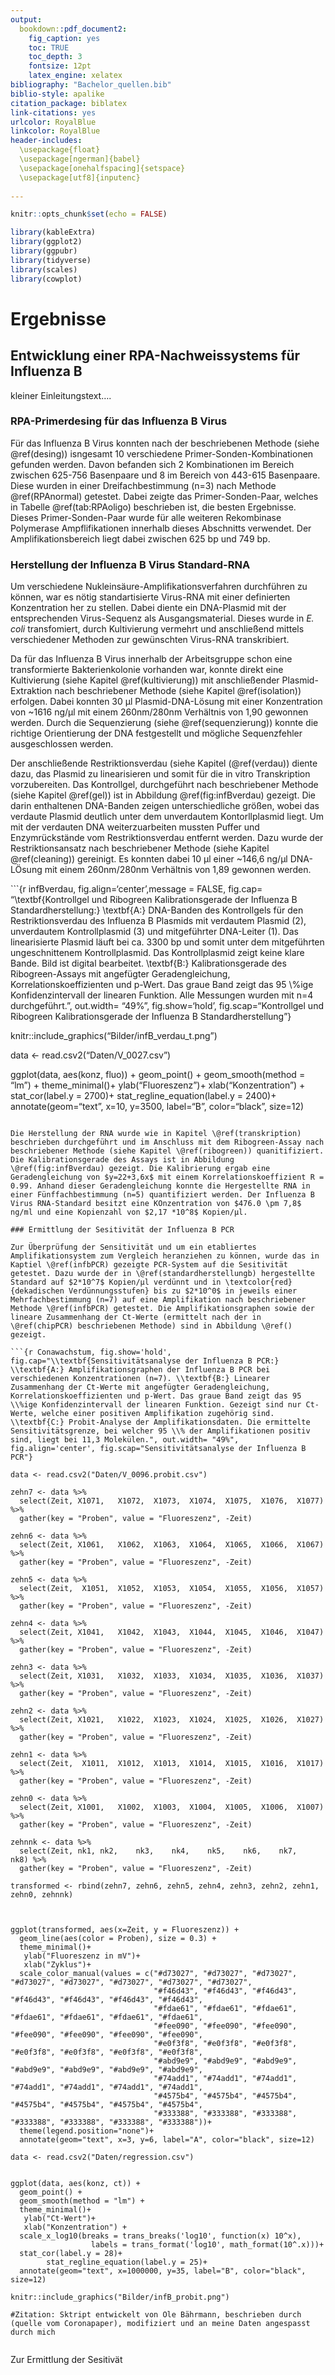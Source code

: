 ---
output:
  bookdown::pdf_document2:
    fig_caption: yes
    toc: TRUE
    toc_depth: 3
    fontsize: 12pt
    latex_engine: xelatex
bibliography: "Bachelor_quellen.bib"
biblio-style: apalike
citation_package: biblatex
link-citations: yes
urlcolor: RoyalBlue
linkcolor: RoyalBlue
header-includes:
  \usepackage{float}
  \usepackage[ngerman]{babel}
  \usepackage[onehalfspacing]{setspace}
  \usepackage[utf8]{inputenc}
  
---

```{r setup2, include=FALSE}
knitr::opts_chunk$set(echo = FALSE)

library(kableExtra)
library(ggplot2)
library(ggpubr)
library(tidyverse)
library(scales)
library(cowplot)

```

# Ergebnisse

## Entwicklung einer RPA-Nachweissystems für Influenza B

kleiner Einleitungstext....

### RPA-Primerdesing für das Influenza B Virus

Für das Influenza B Virus konnten nach der beschriebenen Methode (siehe \@ref(desing)) isngesamt 10 verschiedene Primer-Sonden-Kombinationen gefunden werden. Davon befanden sich 2 Kombinationen im Bereich zwischen 625-756 Basenpaare und 8 im Bereich von 443-615 Basenpaare. Diese wurden in einer Dreifachbestimmung (n=3) nach Methode \@ref(RPAnormal) getestet. Dabei zeigte das Primer-Sonden-Paar, welches in Tabelle \@ref(tab:RPAoligo) beschrieben ist, die besten Ergebnisse. Dieses Primer-Sonden-Paar wurde für alle weiteren Rekombinase Polymerase Ampflifikationen innerhalb dieses Abschnitts verwendet. Der Amplifikationsbereich liegt dabei zwischen 625 bp und 749 bp.

### Herstellung der Influenza B Virus Standard-RNA{#standardherstellungb}

Um verschiedene Nukleinsäure-Amplifikationsverfahren durchführen zu können, war es nötig standartisierte Virus-RNA mit einer definierten Konzentration her zu stellen. Dabei diente ein DNA-Plasmid mit der entsprechenden Virus-Sequenz als Ausgangsmaterial. Dieses wurde in _E. coli_ transfomiert, durch Kultivierung vermehrt und anschließend mittels verschiedener Methoden zur gewünschten Virus-RNA transkribiert. 

Da für das Influenza B Virus innerhalb der Arbeitsgruppe schon eine transformierte Bakterienkolonie vorhanden war, konnte direkt eine Kultivierung (siehe Kapitel \@ref(kultivierung)) mit anschließender Plasmid-Extraktion nach beschriebener Methode (siehe Kapitel \@ref(isolation)) erfolgen. Dabei konnten 30 µl Plasmid-DNA-Lösung mit einer Konzentration von ~1616 ng/µl mit einem 260nm/280nm Verhältnis von 1,90 gewonnen werden. Durch die Sequenzierung (siehe \@ref(sequenzierung)) konnte die richtige Orientierung der DNA festgestellt und mögliche Sequenzfehler ausgeschlossen werden.

Der anschließende Restriktionsverdau (siehe Kapitel (\@ref(verdau)) diente dazu, das Plasmid zu linearisieren und somit für die in vitro Transkription vorzubereiten. Das Kontrollgel, durchgeführt nach beschriebener Methode (siehe Kapitel \@ref(gel)) ist in Abbildung \@ref(fig:infBverdau) gezeigt. Die darin enthaltenen DNA-Banden zeigen unterschiedliche größen, wobei das verdaute Plasmid deutlich unter dem unverdautem Kontorllplasmid liegt. Um mit der verdauten DNA weiterzuarbeiten mussten Puffer und Enzymrückstände vom Restriktionsverdau entfernt werden. Dazu wurde der Restriktionsansatz nach beschriebener Methode (siehe Kapitel \@ref(cleaning)) gereinigt. Es konnten dabei 10 µl einer ~146,6 ng/µl DNA-LÖsung mit einem 260nm/280nm Verhältnis von 1,89 gewonnen werden. 


```{r infBverdau, fig.align='center',message = FALSE, fig.cap= "\\textbf{Kontrollgel und Ribogreen Kalibrationsgerade der Influenza B Standardherstellung:} \\textbf{A:} DNA-Banden des Kontrollgels für den Restriktionsverdau des Influenza B Plasmids mit verdautem Plasmid (2), unverdautem Kontrollplasmid (3) und mitgeführter DNA-Leiter (1). Das linearisierte Plasmid läuft bei ca. 3300 bp und somit unter dem mitgeführten ungeschnittenem Kontrollplasmid. Das Kontrollplasmid zeigt keine klare Bande. Bild ist digital bearbeitet. \\textbf{B:} Kalibrationsgerade des Ribogreen-Assays mit angefügter Geradengleichung, Korrelationskoeffizienten und p-Wert. Das graue Band zeigt das 95 \\%ige Konfidenzintervall der linearen Funktion. Alle Messungen wurden mit n=4 durchgeführt. ", out.width= "49%", fig.show='hold', fig.scap="Kontrollgel und Ribogreen Kalibrationsgerade der Influenza B Standardherstellung"}

knitr::include_graphics("Bilder/infB_verdau_t.png")


data <- read.csv2("Daten/V_0027.csv")

ggplot(data, aes(konz, fluo)) +
  geom_point() +
  geom_smooth(method = "lm") +
  theme_minimal()+
   ylab("Fluoreszenz")+
   xlab("Konzentration") +
  stat_cor(label.y = 2700)+ 
        stat_regline_equation(label.y = 2400)+ 
  annotate(geom="text", x=10, y=3500, label="B", color="black", size=12)


```

Die Herstellung der RNA wurde wie in Kapitel \@ref(transkription) beschrieben durchgeführt und im Anschluss mit dem Ribogreen-Assay nach beschriebener Methode (siehe Kapitel \@ref(ribogreen)) quanitifiziert. Die Kalibrationsgerade des Assays ist in Abbildung \@ref(fig:infBverdau) gezeigt. Die Kalibrierung ergab eine Geradengleichung von $y=22+3,6x$ mit einem Korrelationskoeffizient R = 0.99. Anhand dieser Geradengleichung konnte die Hergestellte RNA in einer Fünffachbestimmung (n=5) quantifiziert werden. Der Influenza B Virus RNA-Standard besitzt eine KOnzentration von $476.0 \pm 7,8$ ng/ml und eine Kopienzahl von $2,17 *10^8$ Kopien/µl.

### Ermittlung der Sesitivität der Influenza B PCR

Zur Überprüfung der Sensitivität und um ein etabliertes Amplifikationsystem zum Vergleich heranziehen zu können, wurde das in Kaptiel \@ref(infbPCR) gezeigte PCR-System auf die Sesitivität getestet. Dazu wurde der in \@ref(standardherstellungb) hergestellte Standard auf $2*10^7$ Kopien/µl verdünnt und in \textcolor{red}{dekadischen Verdünnungsstufen} bis zu $2*10^0$ in jeweils einer Mehrfachbestimmung (n=7) auf eine Amplifikation nach beschriebener Methode \@ref(infbPCR) getestet. Die Amplifikationsgraphen sowie der lineare Zusammenhang der Ct-Werte (ermittelt nach der in \@ref(chipPCR) beschriebenen Methode) sind in Abbildung \@ref() gezeigt. 

```{r Conawachstum, fig.show='hold', fig.cap="\\textbf{Sensitivitätsanalyse der Influenza B PCR:} \\textbf{A:} Amplifikationsgraphen der Influenza B PCR bei verschiedenen Konzentrationen (n=7). \\textbf{B:} Linearer Zusammenhang der Ct-Werte mit angefügter Geradengleichung, Korrelationskoeffizienten und p-Wert. Das graue Band zeigt das 95 \\%ige Konfidenzintervall der linearen Funktion. Gezeigt sind nur Ct-Werte, welche einer positiven Amplifikation zugehörig sind. \\textbf{C:} Probit-Analyse der Amplifikationsdaten. Die ermittelte Sensitivitätsgrenze, bei welcher 95 \\% der Amplifikationen positiv sind, liegt bei 11,3 Molekülen.", out.width= "49%", fig.align='center', fig.scap="Sensitivitätsanalyse der Influenza B PCR"}

data <- read.csv2("Daten/V_0096.probit.csv")

zehn7 <- data %>% 
  select(Zeit, X1071,	X1072,	X1073,	X1074,	X1075,	X1076,	X1077) %>%
  gather(key = "Proben", value = "Fluoreszenz", -Zeit)

zehn6 <- data %>% 
  select(Zeit, X1061,	X1062,	X1063,	X1064,	X1065,	X1066,	X1067) %>%
  gather(key = "Proben", value = "Fluoreszenz", -Zeit)

zehn5 <- data %>% 
  select(Zeit,  X1051,	X1052,	X1053,	X1054,	X1055,	X1056,	X1057) %>%
  gather(key = "Proben", value = "Fluoreszenz", -Zeit)

zehn4 <- data %>% 
  select(Zeit, X1041,	X1042,	X1043,	X1044,	X1045,	X1046,	X1047) %>%
  gather(key = "Proben", value = "Fluoreszenz", -Zeit)

zehn3 <- data %>% 
  select(Zeit, X1031,	X1032,	X1033,	X1034,	X1035,	X1036,	X1037) %>%
  gather(key = "Proben", value = "Fluoreszenz", -Zeit)

zehn2 <- data %>% 
  select(Zeit, X1021,	X1022,	X1023,	X1024,	X1025,	X1026,	X1027) %>%
  gather(key = "Proben", value = "Fluoreszenz", -Zeit)

zehn1 <- data %>% 
  select(Zeit,	X1011,	X1012,	X1013,	X1014,	X1015,	X1016,	X1017) %>%
  gather(key = "Proben", value = "Fluoreszenz", -Zeit)

zehn0 <- data %>% 
  select(Zeit, X1001,	X1002,	X1003,	X1004,	X1005,	X1006,	X1007) %>%
  gather(key = "Proben", value = "Fluoreszenz", -Zeit)

zehnnk <- data %>%
  select(Zeit, nk1,	nk2,	nk3,	nk4,	nk5,	nk6,	nk7,	nk8) %>%
  gather(key = "Proben", value = "Fluoreszenz", -Zeit)
  
transformed <- rbind(zehn7, zehn6, zehn5, zehn4, zehn3, zehn2, zehn1, zehn0, zehnnk)



ggplot(transformed, aes(x=Zeit, y = Fluoreszenz)) +
  geom_line(aes(color = Proben), size = 0.3) +
  theme_minimal()+
   ylab("Fluoreszenz in mV")+
   xlab("Zyklus")+
  scale_color_manual(values = c("#d73027", "#d73027", "#d73027", "#d73027", "#d73027", "#d73027", "#d73027", "#d73027", 
                                "#f46d43", "#f46d43", "#f46d43", "#f46d43", "#f46d43", "#f46d43", "#f46d43",  
                                "#fdae61", "#fdae61", "#fdae61", "#fdae61", "#fdae61", "#fdae61", "#fdae61",  
                                "#fee090", "#fee090", "#fee090", "#fee090", "#fee090", "#fee090", "#fee090",  
                                "#e0f3f8", "#e0f3f8", "#e0f3f8", "#e0f3f8", "#e0f3f8", "#e0f3f8", "#e0f3f8",  
                                "#abd9e9", "#abd9e9", "#abd9e9", "#abd9e9", "#abd9e9", "#abd9e9", "#abd9e9",  
                                "#74add1", "#74add1", "#74add1", "#74add1", "#74add1", "#74add1", "#74add1",  
                                "#4575b4", "#4575b4", "#4575b4", "#4575b4", "#4575b4", "#4575b4", "#4575b4",
                                "#333388", "#333388", "#333388", "#333388", "#333388", "#333388", "#333388"))+
  theme(legend.position="none")+
  annotate(geom="text", x=3, y=6, label="A", color="black", size=12)
   
data <- read.csv2("Daten/regression.csv")


ggplot(data, aes(konz, ct)) +
  geom_point() +
  geom_smooth(method = "lm") +
  theme_minimal()+
   ylab("Ct-Wert")+
   xlab("Konzentration") +
  scale_x_log10(breaks = trans_breaks('log10', function(x) 10^x),
                  labels = trans_format('log10', math_format(10^.x)))+
  stat_cor(label.y = 28)+ 
        stat_regline_equation(label.y = 25)+
  annotate(geom="text", x=1000000, y=35, label="B", color="black", size=12)
     
knitr::include_graphics("Bilder/infB_probit.png")

#Zitation: Sktript entwickelt von Ole Bährmann, beschrieben durch (quelle vom Coronapaper), modifiziert und an meine Daten angespasst durch mich
   
```


Zur Ermittlung der Sesitivät  

